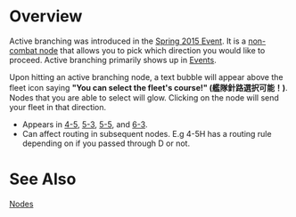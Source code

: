 =Overview=

Active branching was introduced in the [[Spring 2015 Event]]. It is a [[Combat/Nodes#Non-Combat_Nodes|non-combat node]] that allows you to pick which direction you would like to proceed. Active branching primarily shows up in [[Events]].

Upon hitting an active branching node, a text bubble will appear above the fleet icon saying '''"You can select the fleet's course!" (艦隊針路選択可能！)'''. Nodes that you are able to select will glow. Clicking on the node will send your fleet in that direction. 

* Appears in [[World 4#4-5|4-5]], [[World 5#5-3|5-3]], [[World 5#5-5|5-5]], and [[World 6#6-3|6-3]].
* Can affect routing in subsequent nodes. E.g 4-5H has a routing rule depending on if you passed through D or not.

=See Also=
[[Nodes]]<br>
{{Mechanics}}